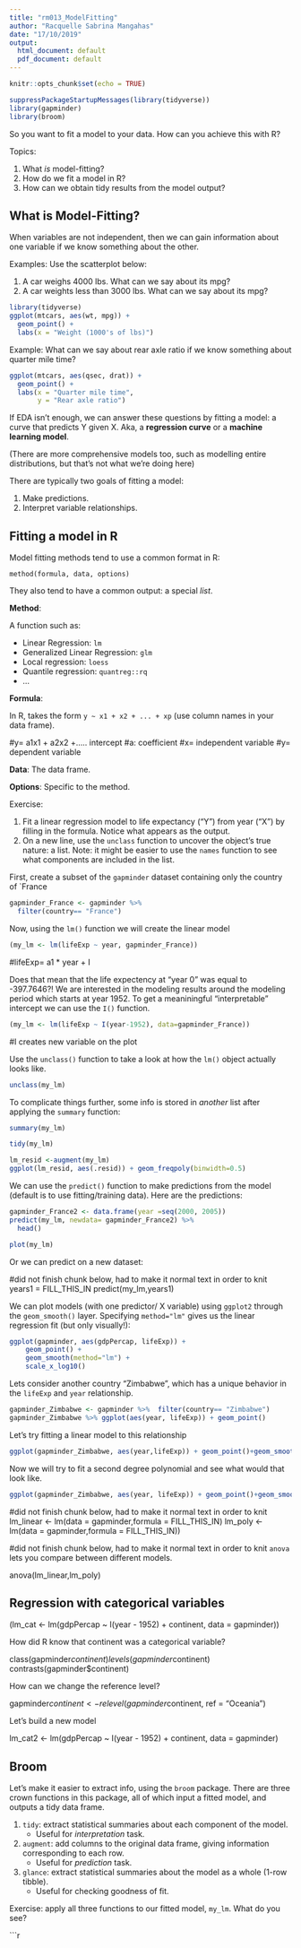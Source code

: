 ```yaml
---
title: "rm013_ModelFitting"
author: "Racquelle Sabrina Mangahas"
date: "17/10/2019"
output:
  html_document: default
  pdf_document: default
---
```


```r
knitr::opts_chunk$set(echo = TRUE)
```

```r
suppressPackageStartupMessages(library(tidyverse))
library(gapminder)
library(broom)
```

So you want to fit a model to your data. How can you achieve this with R?

Topics:

1. What _is_ model-fitting?
2. How do we fit a model in R?
3. How can we obtain tidy results from the model output?

## What is Model-Fitting?

When variables are not independent, then we can gain information about one variable if we know something about the other.

Examples: Use the scatterplot below:

1. A car weighs 4000 lbs. What can we say about its mpg?
2. A car weights less than 3000 lbs. What can we say about its mpg?

```r
library(tidyverse)
ggplot(mtcars, aes(wt, mpg)) +
  geom_point() +
  labs(x = "Weight (1000's of lbs)")
```

Example: What can we say about rear axle ratio if we know something about quarter mile time?

```r
ggplot(mtcars, aes(qsec, drat)) + 
  geom_point() +
  labs(x = "Quarter mile time",
       y = "Rear axle ratio")
```


If EDA isn't enough, we can answer these questions by fitting a model: a curve that predicts Y given X. Aka, a __regression curve__ or a __machine learning model__. 

(There are more comprehensive models too, such as modelling entire distributions, but that's not what we're doing here)

There are typically two goals of fitting a model:

1. Make predictions.
2. Interpret variable relationships.

## Fitting a model in R

Model fitting methods tend to use a common format in R:

```
method(formula, data, options)
```

They also tend to have a common output: a special _list_. 

__Method__:

A function such as:

- Linear Regression: `lm`
- Generalized Linear Regression: `glm`
- Local regression: `loess`
- Quantile regression: `quantreg::rq`
- ...

__Formula__:

In R, takes the form `y ~ x1 + x2 + ... + xp` (use column names in your data frame).

#y= a1x1 + a2x2 +..... intercept
#a: coefficient
#x= independent variable
#y= dependent variable

__Data__: The data frame.

__Options__: Specific to the method.

Exercise:

1. Fit a linear regression model to life expectancy ("Y") from year ("X") by filling in the formula. Notice what appears as the output.
2. On a new line, use the `unclass` function to uncover the object's true nature: a list. Note: it might be easier to use the `names` function to see what components are included in the list. 

First, create a subset of the `gapminder` dataset containing only the country of `France
```r
gapminder_France <- gapminder %>% 
  filter(country== "France")
```

Now, using the `lm()` function we will create the linear model
```r
(my_lm <- lm(lifeExp ~ year, gapminder_France))
```

#lifeExp= a1 * year + I

Does that mean that the life expectency at "year 0" was equal to -397.7646?!
We are interested in the modeling results around the modeling period which starts at year 1952. To get a meaniningful "interpretable" intercept we can use the `I()` function.
```r
(my_lm <- lm(lifeExp ~ I(year-1952), data=gapminder_France))
```

#I creates new variable on the plot

Use the `unclass()` function to take a look at how the `lm()` object actually looks like.
```r
unclass(my_lm)
```

To complicate things further, some info is stored in _another_ list after applying the `summary` function:

```r
summary(my_lm)
```

```r
tidy(my_lm)
```

```r
lm_resid <-augment(my_lm)
ggplot(lm_resid, aes(.resid)) + geom_freqpoly(binwidth=0.5)
```

We can use the `predict()` function to make predictions from the model (default is to use fitting/training data). Here are the predictions:

```r
gapminder_France2 <- data.frame(year =seq(2000, 2005))
predict(my_lm, newdata= gapminder_France2) %>% 
  head()
```

```r
plot(my_lm)
```

Or we can predict on a new dataset:

#did not finish chunk below, had to make it normal text in order to knit 
years1 = FILL_THIS_IN
predict(my_lm,years1)




We can plot models (with one predictor/ X variable) using `ggplot2` through the `geom_smooth()` layer. Specifying `method="lm"` gives us the linear regression fit (but only visually!):

```r
ggplot(gapminder, aes(gdpPercap, lifeExp)) +
    geom_point() +
    geom_smooth(method="lm") +
    scale_x_log10()
```
Lets consider another country "Zimbabwe", which has a unique behavior in the `lifeExp` and `year` relationship.
```r
gapminder_Zimbabwe <- gapminder %>%  filter(country== "Zimbabwe")
gapminder_Zimbabwe %>% ggplot(aes(year, lifeExp)) + geom_point()
```
Let's try fitting a linear model to this relationship
```r
ggplot(gapminder_Zimbabwe, aes(year,lifeExp)) + geom_point()+geom_smooth(method = "lm", )
```
Now we will try to fit a second degree polynomial and see what would that look like.
```r
ggplot(gapminder_Zimbabwe, aes(year, lifeExp)) + geom_point()+geom_smooth(method= "lm", formula= y~ poly (I(year-1952), degree= 2))
```

#did not finish chunk below, had to make it normal text in order to knit 
lm_linear <- lm(data = gapminder,formula = FILL_THIS_IN)
lm_poly <- lm(data = gapminder,formula = FILL_THIS_IN))



#did not finish chunk below, had to make it normal text in order to knit 
`anova` lets you compare between different models.

anova(lm_linear,lm_poly)

## Regression with categorical variables


(lm_cat <- lm(gdpPercap ~ I(year - 1952) + continent, data = gapminder))

How did R know that continent was a categorical variable?

class(gapminder$continent)
levels(gapminder$continent)
contrasts(gapminder$continent)

How can we change the reference level?

gapminder$continent <- relevel(gapminder$continent, ref = "Oceania")

Let's build a new model

lm_cat2 <- lm(gdpPercap ~ I(year - 1952) + continent, data = gapminder)




## Broom

Let's make it easier to extract info, using the `broom` package. There are three crown functions in this package, all of which input a fitted model, and outputs a tidy data frame.

1. `tidy`: extract statistical summaries about each component of the model.
    - Useful for _interpretation_ task.
2. `augment`: add columns to the original data frame, giving information corresponding to each row.
    - Useful for _prediction_ task.
3. `glance`: extract statistical summaries about the model as a whole (1-row tibble).
    - Useful for checking goodness of fit.

Exercise: apply all three functions to our fitted model, `my_lm`. What do you see?

```r
